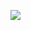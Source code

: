 ![](https://media.githubusercontent.com/media/FLUX-SE/doc_images/main/Plugins/ircam-trax/trax_01.png)